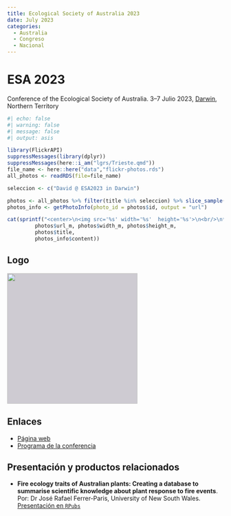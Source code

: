 ```yaml
---
title: Ecological Society of Australia 2023
date: July 2023
categories:
  - Australia
  - Congreso
  - Nacional
---
```


# ESA 2023

Conference of the Ecological Society of Australia. 3–7 Julio 2023, [Darwin](/lgrs/Darwin.qmd), Northern Territory

```r
#| echo: false
#| warning: false
#| message: false
#| output: asis

library(FlickrAPI)
suppressMessages(library(dplyr))
suppressMessages(here::i_am("lgrs/Trieste.qmd"))
file_name <- here::here("data","flickr-photos.rds")
all_photos <- readRDS(file=file_name)

seleccion <- c("David @ ESA2023 in Darwin")

photos <- all_photos %>% filter(title %in% seleccion) %>% slice_sample(n=1)
photos_info <- getPhotoInfo(photo_id = photos$id, output = "url")

cat(sprintf("<center>\n<img src='%s' width='%s'  height='%s'>\n<br/>\n**%s** by <a href='%s' target='flickr'>JR Ferrer Paris @ flickr</a><br/></center>", 
         photos$url_m, photos$width_m, photos$height_m,
         photos$title,
         photos_info$content))
```

## Logo

<img src="https://esa2023.org.au/wp-content/uploads/2022/10/ESA2023-logos-01e-02.svg" style="background-color: #13032333;" width=303/>

## Enlaces

- [Página web](https://esa2023.org.au)
- [Programa de la conferencia](https://esa2023.org.au/conference-program/)

## Presentación y productos relacionados

- **Fire ecology traits of Australian plants: Creating a database to summarise scientific knowledge about plant response to fire events**. Por: Dr José Rafael Ferrer-Paris, University of New South Wales. [Presentación en `RPubs`](https://rpubs.com/jrfep/firevegdb-ESA2023)

